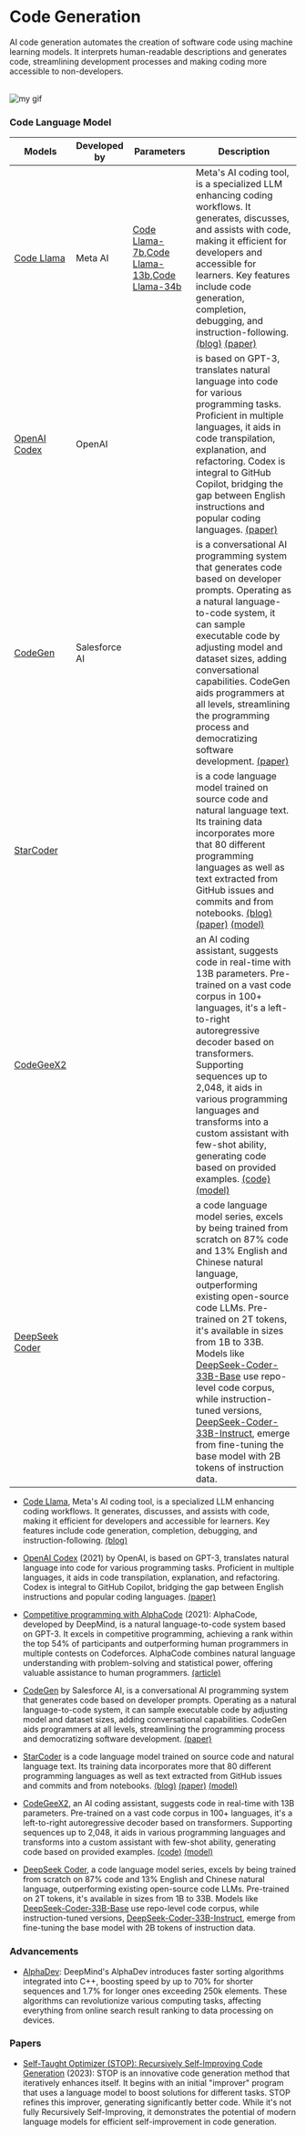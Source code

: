 # Code Generation

AI code generation automates the creation of software code using machine learning models. It interprets human-readable descriptions and generates code, streamlining development processes and making coding more accessible to non-developers.

<br />

<Image src={myGif} alt="my gif" />

### Code Language Model

| Models                                                      | Developed by  | Parameters                                              | Description                                                                                                                                                                                                                                                                                                                                                                                                                                                                                                                                                                            |
| ----------------------------------------------------------- | ------------- | ------------------------------------------------------- | -------------------------------------------------------------------------------------------------------------------------------------------------------------------------------------------------------------------------------------------------------------------------------------------------------------------------------------------------------------------------------------------------------------------------------------------------------------------------------------------------------------------------------------------------------------------------------------- |
| [Code Llama](https://github.com/facebookresearch/codellama) | Meta AI       | [Code Llama-7b](),[Code Llama-13b](),[Code Llama-34b]() | Meta's AI coding tool, is a specialized LLM enhancing coding workflows. It generates, discusses, and assists with code, making it efficient for developers and accessible for learners. Key features include code generation, completion, debugging, and instruction-following. [(blog)](https://ai.meta.com/blog/code-llama-large-language-model-coding/) [(paper)](https://ai.meta.com/research/publications/code-llama-open-foundation-models-for-code/)                                                                                                                            |
| [OpenAI Codex](https://openai.com/blog/openai-codex)        | OpenAI        |                                                         | is based on GPT-3, translates natural language into code for various programming tasks. Proficient in multiple languages, it aids in code transpilation, explanation, and refactoring. Codex is integral to GitHub Copilot, bridging the gap between English instructions and popular coding languages. [(paper)](https://arxiv.org/abs/2107.03374)                                                                                                                                                                                                                                    |
| [CodeGen](https://blog.salesforceairesearch.com/codegen/)   | Salesforce AI |                                                         | is a conversational AI programming system that generates code based on developer prompts. Operating as a natural language-to-code system, it can sample executable code by adjusting model and dataset sizes, adding conversational capabilities. CodeGen aids programmers at all levels, streamlining the programming process and democratizing software development. [(paper)](https://arxiv.org/abs/2203.13474)                                                                                                                                                                     |
| [StarCoder](https://github.com/bigcode-project/starcoder)   |               |                                                         | is a code language model trained on source code and natural language text. Its training data incorporates more that 80 different programming languages as well as text extracted from GitHub issues and commits and from notebooks. [(blog)](https://huggingface.co/blog/starcoder) [(paper)](https://drive.google.com/file/d/1cN-b9GnWtHzQRoE7M7gAEyivY0kl4BYs/view) [(model)](https://huggingface.co/bigcode/starcoder)                                                                                                                                                              |
| [CodeGeeX2](https://codegeex.cn/en-US)                      |               |                                                         | an AI coding assistant, suggests code in real-time with 13B parameters. Pre-trained on a vast code corpus in 100+ languages, it's a left-to-right autoregressive decoder based on transformers. Supporting sequences up to 2,048, it aids in various programming languages and transforms into a custom assistant with few-shot ability, generating code based on provided examples. [(code)](https://github.com/THUDM/CodeGeeX2) [(model)](https://huggingface.co/THUDM/codegeex2-6b)                                                                                                 |
| [DeepSeek Coder](https://deepseekcoder.github.io/)          |               |                                                         | a code language model series, excels by being trained from scratch on 87% code and 13% English and Chinese natural language, outperforming existing open-source code LLMs. Pre-trained on 2T tokens, it's available in sizes from 1B to 33B. Models like [DeepSeek-Coder-33B-Base](https://huggingface.co/deepseek-ai/deepseek-coder-33b-base) use repo-level code corpus, while instruction-tuned versions, [DeepSeek-Coder-33B-Instruct](https://huggingface.co/deepseek-ai/deepseek-coder-33b-instruct), emerge from fine-tuning the base model with 2B tokens of instruction data. |

- [Code Llama](https://github.com/facebookresearch/codellama), Meta's AI coding tool, is a specialized LLM enhancing coding workflows. It generates, discusses, and assists with code, making it efficient for developers and accessible for learners. Key features include code generation, completion, debugging, and instruction-following. [(blog)](https://about.fb.com/news/2023/08/code-llama-ai-for-coding/)

- [OpenAI Codex](https://openai.com/blog/openai-codex) (2021) by OpenAI, is based on GPT-3, translates natural language into code for various programming tasks. Proficient in multiple languages, it aids in code transpilation, explanation, and refactoring. Codex is integral to GitHub Copilot, bridging the gap between English instructions and popular coding languages. [(paper)](https://arxiv.org/abs/2107.03374)

- [Competitive programming with AlphaCode](https://www.deepmind.com/blog/competitive-programming-with-alphacode) (2021): AlphaCode, developed by DeepMind, is a natural language-to-code system based on GPT-3. It excels in competitive programming, achieving a rank within the top 54% of participants and outperforming human programmers in multiple contests on Codeforces. AlphaCode combines natural language understanding with problem-solving and statistical power, offering valuable assistance to human programmers. [(article)](https://www.science.org/stoken/author-tokens/ST-905/full)

- [CodeGen](https://blog.salesforceairesearch.com/codegen/) by Salesforce AI, is a conversational AI programming system that generates code based on developer prompts. Operating as a natural language-to-code system, it can sample executable code by adjusting model and dataset sizes, adding conversational capabilities. CodeGen aids programmers at all levels, streamlining the programming process and democratizing software development. [(paper)](https://arxiv.org/abs/2203.13474)

- [StarCoder](https://github.com/bigcode-project/starcoder) is a code language model trained on source code and natural language text. Its training data incorporates more that 80 different programming languages as well as text extracted from GitHub issues and commits and from notebooks. [(blog)](https://huggingface.co/blog/starcoder) [(paper)](https://drive.google.com/file/d/1cN-b9GnWtHzQRoE7M7gAEyivY0kl4BYs/view) [(model)](https://huggingface.co/bigcode/starcoder)

- [CodeGeeX2](https://codegeex.cn/en-US), an AI coding assistant, suggests code in real-time with 13B parameters. Pre-trained on a vast code corpus in 100+ languages, it's a left-to-right autoregressive decoder based on transformers. Supporting sequences up to 2,048, it aids in various programming languages and transforms into a custom assistant with few-shot ability, generating code based on provided examples. [(code)](https://github.com/THUDM/CodeGeeX2) [(model)](https://huggingface.co/THUDM/codegeex2-6b)

- [DeepSeek Coder](https://deepseekcoder.github.io/), a code language model series, excels by being trained from scratch on 87% code and 13% English and Chinese natural language, outperforming existing open-source code LLMs. Pre-trained on 2T tokens, it's available in sizes from 1B to 33B. Models like [DeepSeek-Coder-33B-Base](https://huggingface.co/deepseek-ai/deepseek-coder-33b-base) use repo-level code corpus, while instruction-tuned versions, [DeepSeek-Coder-33B-Instruct](https://huggingface.co/deepseek-ai/deepseek-coder-33b-instruct), emerge from fine-tuning the base model with 2B tokens of instruction data.

### Advancements

- [AlphaDev](https://deepmind.google/discover/blog/alphadev-discovers-faster-sorting-algorithms/): DeepMind's AlphaDev introduces faster sorting algorithms integrated into C++, boosting speed by up to 70% for shorter sequences and 1.7% for longer ones exceeding 250k elements. These algorithms can revolutionize various computing tasks, affecting everything from online search result ranking to data processing on devices.


### Papers

- [Self-Taught Optimizer (STOP): Recursively Self-Improving Code Generation](https://arxiv.org/abs/2310.02304) (2023): STOP is an innovative code generation method that iteratively enhances itself. It begins with an initial "improver" program that uses a language model to boost solutions for different tasks. STOP refines this improver, generating significantly better code. While it's not fully Recursively Self-Improving, it demonstrates the potential of modern language models for efficient self-improvement in code generation.
